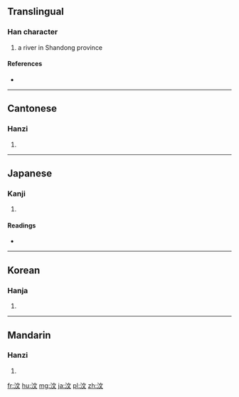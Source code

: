 ==Translingual==

===Han character===
{{Han char|rn=85|rad=水|as=04|sn=7|four=30140|canj=EYK}}

# a river in Shandong province

====References====
* {{Han ref|kx=0608.080|dkj=17168|dj=1001.120|hdz=31572.010|uh=6C76|ud=27766|bh=A85A|bd=43098}}

----

==Cantonese==

===Hanzi===
{{yue-hanzi|jyut=|y=man6}}

# {{defn|lang=yue|sort=水04}}

----

==Japanese==

===Kanji===
{{ja-kanji|grade=|rs=水04}}

# {{defn|lang=ja|sort=水04}}

====Readings====
* {{ja-readings|on=[[ぶん]] (bun), [[もん]] (mon)|kun=}}

----

==Korean==

===Hanja===
{{ko-hanja|hangeul=문|eumhun=|rv=mun|mr=mun|y=mun}}

# {{defn|lang=ko|sort=水04}}

----

==Mandarin==

===Hanzi===
{{cmn-hanzi|pin=[[wèn]] ([[wen4]])|wg=wen<sup>4</sup>}}

# {{defn|lang=cmn|sort=水04}}

[[fr:汶]]
[[hu:汶]]
[[mg:汶]]
[[ja:汶]]
[[pl:汶]]
[[zh:汶]]
